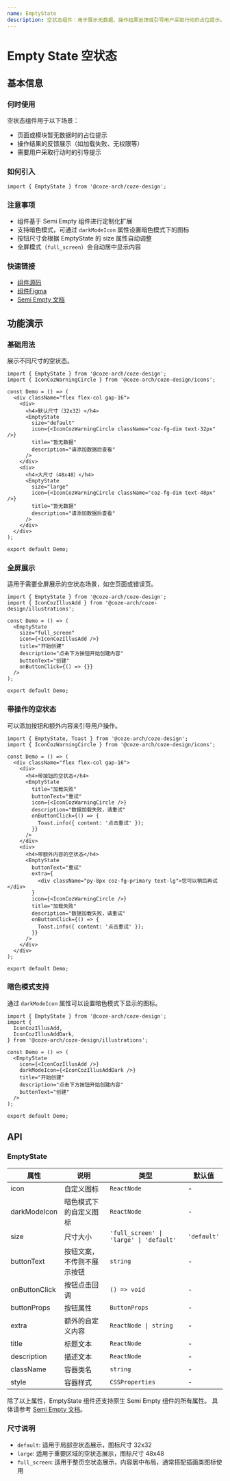 ```yaml
---
name: EmptyState
description: 空状态组件：用于展示无数据、操作结果反馈或引导用户采取行动的占位提示。
---
```


# Empty State 空状态

## 基本信息

### 何时使用

空状态组件用于以下场景：

- 页面或模块暂无数据时的占位提示
- 操作结果的反馈展示（如加载失败、无权限等）
- 需要用户采取行动时的引导提示

### 如何引入

```tsx
import { EmptyState } from '@coze-arch/coze-design';
```

### 注意事项

- 组件基于 Semi Empty 组件进行定制化扩展
- 支持暗色模式，可通过 `darkModeIcon` 属性设置暗色模式下的图标
- 按钮尺寸会根据 EmptyState 的 size 属性自动调整
- 全屏模式（`full_screen`）会自动居中显示内容

### 快速链接

- [组件源码](https://code.byted.org/obric/bot-studio-monorepo/tree/master/packages/components/coze-design/src/components/empty-state)
- [组件Figma](https://www.figma.com/design/mbTx00rwR5YumfWuxAXAIH/CDS-2.0?node-id=10696-161051&m=dev)
- [Semi Empty 文档](https://semi.design/zh-CN/show/empty)

## 功能演示

### 基础用法

展示不同尺寸的空状态。

```tsx preview
import { EmptyState } from '@coze-arch/coze-design';
import { IconCozWarningCircle } from '@coze-arch/coze-design/icons';

const Demo = () => (
  <div className="flex flex-col gap-16">
    <div>
      <h4>默认尺寸（32x32）</h4>
      <EmptyState
        size="default"
        icon={<IconCozWarningCircle className="coz-fg-dim text-32px" />}
        title="暂无数据"
        description="请添加数据后查看"
      />
    </div>
    <div>
      <h4>大尺寸（48x48）</h4>
      <EmptyState
        size="large"
        icon={<IconCozWarningCircle className="coz-fg-dim text-48px" />}
        title="暂无数据"
        description="请添加数据后查看"
      />
    </div>
  </div>
);

export default Demo;
```

### 全屏展示

适用于需要全屏展示的空状态场景，如空页面或错误页。

```tsx preview
import { EmptyState } from '@coze-arch/coze-design';
import { IconCozIllusAdd } from '@coze-arch/coze-design/illustrations';

const Demo = () => (
  <EmptyState
    size="full_screen"
    icon={<IconCozIllusAdd />}
    title="开始创建"
    description="点击下方按钮开始创建内容"
    buttonText="创建"
    onButtonClick={() => {}}
  />
);

export default Demo;
```

### 带操作的空状态

可以添加按钮和额外内容来引导用户操作。

```tsx preview
import { EmptyState, Toast } from '@coze-arch/coze-design';
import { IconCozWarningCircle } from '@coze-arch/coze-design/icons';

const Demo = () => (
  <div className="flex flex-col gap-16">
    <div>
      <h4>带按钮的空状态</h4>
      <EmptyState
        title="加载失败"
        buttonText="重试"
        icon={<IconCozWarningCircle />}
        description="数据加载失败，请重试"
        onButtonClick={() => {
          Toast.info({ content: '点击重试' });
        }}
      />
    </div>
    <div>
      <h4>带额外内容的空状态</h4>
      <EmptyState
        buttonText="重试"
        extra={
          <div className="py-8px coz-fg-primary text-lg">您可以稍后再试</div>
        }
        icon={<IconCozWarningCircle />}
        title="加载失败"
        description="数据加载失败，请重试"
        onButtonClick={() => {
          Toast.info({ content: '点击重试' });
        }}
      />
    </div>
  </div>
);

export default Demo;
```

### 暗色模式支持

通过 `darkModeIcon` 属性可以设置暗色模式下显示的图标。

```tsx preview
import { EmptyState } from '@coze-arch/coze-design';
import {
  IconCozIllusAdd,
  IconCozIllusAddDark,
} from '@coze-arch/coze-design/illustrations';

const Demo = () => (
  <EmptyState
    icon={<IconCozIllusAdd />}
    darkModeIcon={<IconCozIllusAddDark />}
    title="开始创建"
    description="点击下方按钮开始创建内容"
    buttonText="创建"
  />
);

export default Demo;
```

## API

### EmptyState

| 属性          | 说明                       | 类型                                    | 默认值      |
| ------------- | -------------------------- | --------------------------------------- | ----------- |
| icon          | 自定义图标                 | `ReactNode`                             | -           |
| darkModeIcon  | 暗色模式下的自定义图标     | `ReactNode`                             | -           |
| size          | 尺寸大小                   | `'full_screen' \| 'large' \| 'default'` | `'default'` |
| buttonText    | 按钮文案，不传则不展示按钮 | `string`                                | -           |
| onButtonClick | 按钮点击回调               | `() => void`                            | -           |
| buttonProps   | 按钮属性                   | `ButtonProps`                           | -           |
| extra         | 额外的自定义内容           | `ReactNode \| string`                   | -           |
| title         | 标题文本                   | `ReactNode`                             | -           |
| description   | 描述文本                   | `ReactNode`                             | -           |
| className     | 容器类名                   | `string`                                | -           |
| style         | 容器样式                   | `CSSProperties`                         | -           |

除了以上属性，EmptyState 组件还支持原生 Semi Empty 组件的所有属性。 具体请参考 [Semi Empty 文档](https://semi.design/zh-CN/show/empty#API%20参考)。

### 尺寸说明

- `default`: 适用于局部空状态展示，图标尺寸 32x32
- `large`: 适用于重要区域的空状态展示，图标尺寸 48x48
- `full_screen`: 适用于整页空状态展示，内容居中布局，通常搭配插画类图标使用
